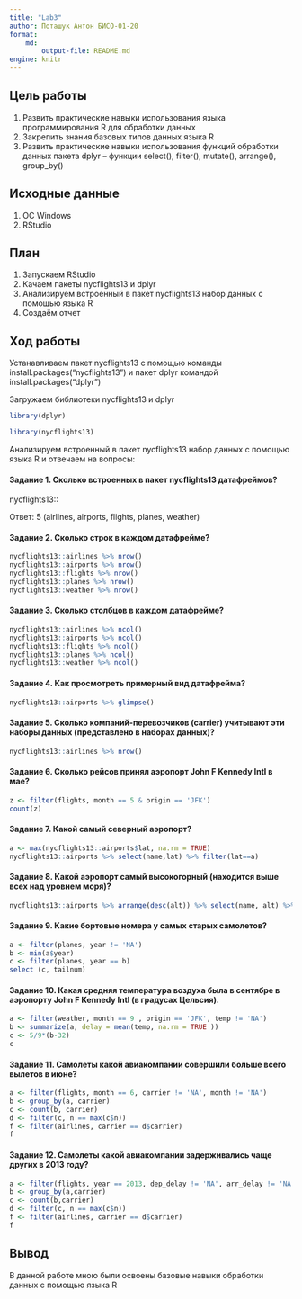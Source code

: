 ---
title: "Lab3"
author: Поташук Антон БИСО-01-20
format: 
    md:
        output-file: README.md
engine: knitr
---

## Цель работы

1.  Развить практические навыки использования языка программирования R для обработки данных
2.  Закрепить знания базовых типов данных языка R
3.  Развить практические навыки использования функций обработки данных пакета dplyr -- функции select(), filter(), mutate(), arrange(), group_by()

## Исходные данные

1.  ОС Windows
2.  RStudio

## План

1.  Запускаем RStudio
2.  Качаем пакеты nycflights13 и dplyr
3.  Анализируем встроенный в пакет nycflights13 набор данных с помощью языка R
4.  Создаём отчет

## Ход работы

Устанавливаем пакет nycflights13 с помощью команды install.packages(“nycflights13”) и пакет dplyr командой install.packages(“dplyr”)

Загружаем библиотеки nycflights13 и dplyr

```{r}
library(dplyr)
```

```{r}
library(nycflights13)
```

Анализируем встроенный в пакет nycflights13 набор данных с помощью языка R и отвечаем на вопросы:

#### Задание 1. Сколько встроенных в пакет nycflights13 датафреймов?

nycflights13::

Ответ: 5 (airlines, airports, flights, planes, weather)

#### Задание 2. Сколько строк в каждом датафрейме?

```{r}
nycflights13::airlines %>% nrow()
nycflights13::airports %>% nrow()
nycflights13::flights %>% nrow()
nycflights13::planes %>% nrow()
nycflights13::weather %>% nrow()
```

#### Задание 3. Сколько столбцов в каждом датафрейме?

```{r}
nycflights13::airlines %>% ncol()
nycflights13::airports %>% ncol()
nycflights13::flights %>% ncol()
nycflights13::planes %>% ncol()
nycflights13::weather %>% ncol()
```

#### Задание 4. Как просмотреть примерный вид датафрейма?

```{r}
nycflights13::airports %>% glimpse()
```

#### Задание 5. Сколько компаний-перевозчиков (carrier) учитывают эти наборы данных (представлено в наборах данных)?

```{r}
nycflights13::airlines %>% nrow()
```

#### Задание 6. Сколько рейсов принял аэропорт John F Kennedy Intl в мае?

```{r}
z <- filter(flights, month == 5 & origin == 'JFK')
count(z)
```

#### Задание 7. Какой самый северный аэропорт?

```{r}
a <- max(nycflights13::airports$lat, na.rm = TRUE)
nycflights13::airports %>% select(name,lat) %>% filter(lat==a)
```

#### Задание 8. Какой аэропорт самый высокогорный (находится выше всех над уровнем моря)?

```{r}
nycflights13::airports %>% arrange(desc(alt)) %>% select(name, alt) %>% top_n(1)
```

#### Задание 9. Какие бортовые номера у самых старых самолетов?

```{r}
a <- filter(planes, year != 'NA')
b <- min(a$year)
c <- filter(planes, year == b)
select (c, tailnum)
```

#### Задание 10. Какая средняя температура воздуха была в сентябре в аэропорту John F Kennedy Intl (в градусах Цельсия).

```{r}
a <- filter(weather, month == 9 , origin == 'JFK', temp != 'NA')
b <- summarize(a, delay = mean(temp, na.rm = TRUE ))
c <- 5/9*(b-32)
c
```

#### Задание 11. Самолеты какой авиакомпании совершили больше всего вылетов в июне?

```{r}
a <- filter(flights, month == 6, carrier != 'NA', month != 'NA')
b <- group_by(a, carrier)
c <- count(b, carrier)
d <- filter(c, n == max(c$n))
f <- filter(airlines, carrier == d$carrier)
f
```

#### Задание 12. Самолеты какой авиакомпании задерживались чаще других в 2013 году?

```{r}
a <- filter(flights, year == 2013, dep_delay != 'NA', arr_delay != 'NA', arr_delay > 0, dep_delay > 0)
b <- group_by(a,carrier)
c <- count(b,carrier)
d <- filter(c, n == max(c$n))
f <- filter(airlines, carrier == d$carrier)
f
```

## Вывод

В данной работе мною были освоены базовые навыки обработки данных с помощью языка R
